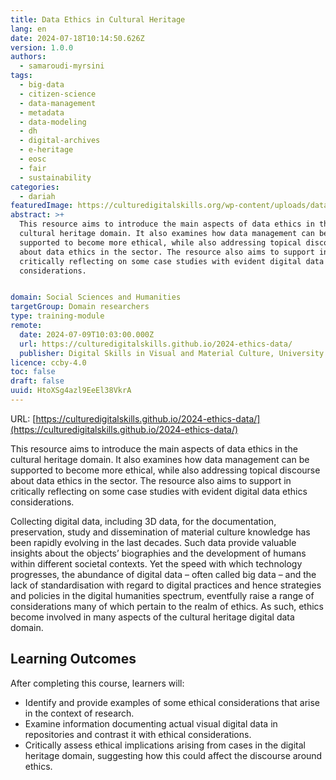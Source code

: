 ```yaml
---
title: Data Ethics in Cultural Heritage
lang: en
date: 2024-07-18T10:14:50.626Z
version: 1.0.0
authors:
  - samaroudi-myrsini
tags:
  - big-data
  - citizen-science
  - data-management
  - metadata
  - data-modeling
  - dh
  - digital-archives
  - e-heritage
  - eosc
  - fair
  - sustainability
categories:
  - dariah
featuredImage: https://culturedigitalskills.org/wp-content/uploads/dataethics_poster.png
abstract: >+
  This resource aims to introduce the main aspects of data ethics in the
  cultural heritage domain. It also examines how data management can be
  supported to become more ethical, while also addressing topical discourse
  about data ethics in the sector. The resource also aims to support in
  critically reflecting on some case studies with evident digital data ethics
  considerations.


domain: Social Sciences and Humanities
targetGroup: Domain researchers
type: training-module
remote:
  date: 2024-07-09T10:03:00.000Z
  url: https://culturedigitalskills.github.io/2024-ethics-data/
  publisher: Digital Skills in Visual and Material Culture, University of Brighton
licence: ccby-4.0
toc: false
draft: false
uuid: HtoXSg4azl9EeEl38VkrA
---
```

URL: [https://culturedigitalskills.github.io/2024-ethics-data/](https://culturedigitalskills.github.io/2024-ethics-data/)

This resource aims to introduce the main aspects of data ethics in the cultural heritage domain. It also examines how data management can be supported to become more ethical, while also addressing topical discourse about data ethics in the sector. The resource also aims to support in critically reflecting on some case studies with evident digital data ethics considerations. 

Collecting digital data, including 3D data, for the documentation, preservation, study and dissemination of material culture knowledge has been rapidly evolving in the last decades. Such data provide valuable insights about the objects’ biographies and the development of humans within different societal contexts. Yet the speed with which technology progresses, the abundance of digital data – often called big data – and the lack of standardisation with regard to digital practices and hence strategies and policies in the digital humanities spectrum, eventfully raise a range of considerations many of which pertain to the realm of ethics. As such, ethics become involved in many aspects of the cultural heritage digital data domain. 

## **Learning Outcomes**

After completing this course, learners will:

- Identify and provide examples of some ethical considerations that arise in the context of research.
- Examine information documenting actual visual digital data in repositories and contrast it with ethical considerations.
- Critically assess ethical implications arising from cases in the digital heritage domain, suggesting how this could affect the discourse around ethics.

<ExternalResource title="Interested in learning more?" subtitle="Data Ethics in Cultural Heritage" url="https://culturedigitalskills.github.io/2024-ethics-data/" />
